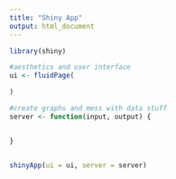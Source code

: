 ```yaml
---
title: "Shiny App"
output: html_document
---
```


```r
library(shiny)

#aesthetics and user interface
ui <- fluidPage(

)

#create graphs and mess with data stuff
server <- function(input, output) {


}


shinyApp(ui = ui, server = server)
```
